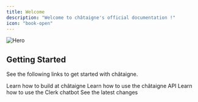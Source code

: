 ```yaml
---
title: Welcome
description: "Welcome to châtaigne's official documentation !"
icon: "book-open"
---
```


<img className="border rounded-lg" src="/images/cover.png" alt="Hero" />

## Getting Started

See the following links to get started with châtaigne.

<CardGroup cols={3}>
  <Card
    title="Guides"
    icon="book-open"
    href="https://docs.chataigne.app/guides/introduction"
  >
    Learn how to build at châtaigne
  </Card>
  <Card
    title="API Reference"
    icon="code"
    href="https://docs.chataigne.app/api-reference/introduction"
  >
    Learn how to use the châtaigne API
  </Card>
  <Card
    title="Chatbot"
    icon="code"
    href="https://docs.chataigne.app/chatbot/getting-started"
  >
    Learn how to use the Clerk chatbot
  </Card>
  <Card
    title="Changelog"
    icon="clock"
    href="https://docs.chataigne.app/changelog"
  >
    See the latest changes
  </Card>
</CardGroup>
